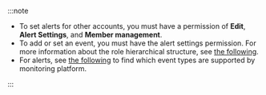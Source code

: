:::note

-   To set alerts for other accounts, you must have a permission of **Edit**, **Alert Settings**, and **Member management**.
-   To add or set an event, you must have the alert settings permission. For more information about the role hierarchical structure, see [the following](../project/project-structure).
-   For alerts, see [the following](../support-env#support-notice) to find which event types are supported by monitoring platform.

:::
